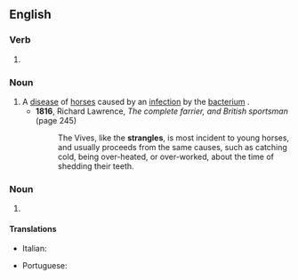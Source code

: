 ==English==

===Verb===
{{head|en|verb form}}

# {{en-third-person singular of|strangle}}

===Noun===
{{wikipedia}}
{{en-noun|-}}

# A [[disease]] of [[horse]]s caused by an [[infection]] by the [[bacterium]] {{taxlink|Streptococcus equi|species|noshow=1}}.
#* '''1816''', Richard Lawrence, ''The complete farrier, and British sportsman'' (page 245)
#*: The Vives, like the '''strangles''', is most incident to young horses, and usually proceeds from the same causes, such as catching cold, being over-heated, or over-worked, about the time of shedding their teeth.

===Noun===
{{head|en|noun plural form}}

# {{plural of|strangle|lang=en}}

====Translations====
{{trans-top|disease of horses}}
* Italian: {{t|it|stranguglione|m}}
{{trans-mid}}
* Portuguese: {{t|pt|garrotilho|m}}
{{trans-bottom}}
